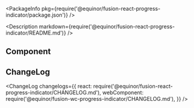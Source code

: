 
<Meta title="Progress Indicator/Dots" Component={DotsProgress} />

<PackageInfo pkg={require('@equinor/fusion-react-progress-indicator/package.json')} />

<Description markdown={require('@equinor/fusion-react-progress-indicator/README.md')} />

<ArgsTable of={DotsProgress} />

## Component

<Canvas withSource="open">
  <Story id="examples-progress-indicator--dots" />
</Canvas>

## ChangeLog

<ChangeLog
  changelogs={{
    react: require('@equinor/fusion-react-progress-indicator/CHANGELOG.md'),
    webComponent: require('@equinor/fusion-wc-progress-indicator/CHANGELOG.md'),
  }}
/>
